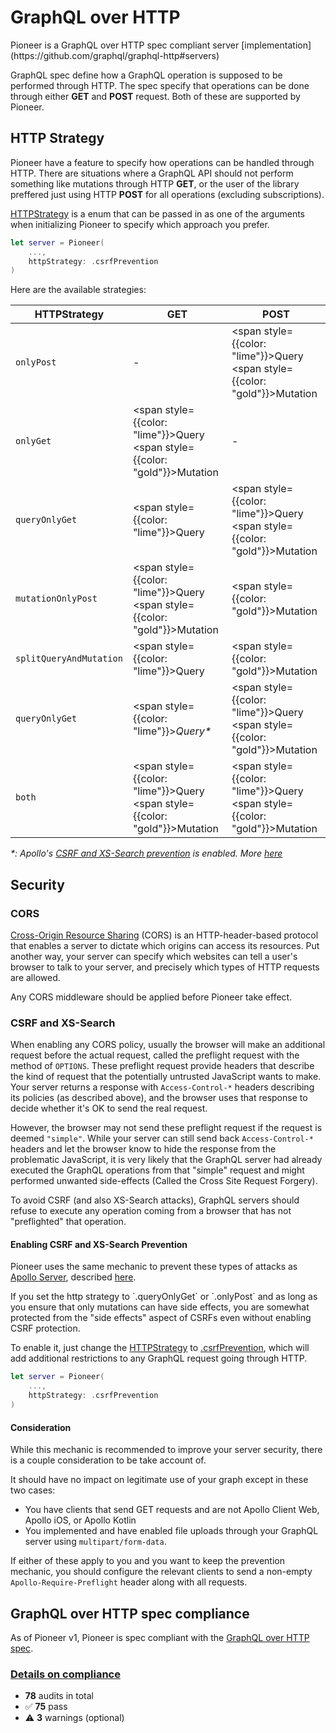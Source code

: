 
# GraphQL over HTTP

<Callout type="info" emoji="🏅">
Pioneer is a GraphQL over HTTP spec compliant server [implementation](https://github.com/graphql/graphql-http#servers)
</Callout>

GraphQL spec define how a GraphQL operation is supposed to be performed through HTTP. The spec specify that operations can be done through either **GET** and **POST** request. Both of these are supported by Pioneer.

## HTTP Strategy

Pioneer have a feature to specify how operations can be handled through HTTP. There are situations where a GraphQL API should not perform something like mutations through HTTP **GET**, or the user of the library preffered just using HTTP **POST** for all operations (excluding subscriptions).

[HTTPStrategy](https://swiftpackageindex.com/d-exclaimation/pioneer/documentation/pioneer/pioneer/httpstrategy-swift.enum) is a enum that can be passed in as one of the arguments when initializing Pioneer to specify which approach you prefer.

```swift {3} showLineNumbers copy
let server = Pioneer(
    ...,
    httpStrategy: .csrfPrevention
)
```

Here are the available strategies:

| HTTPStrategy             | GET                                                                                      | POST                                                                                       |
| ------------------------ | ---------------------------------------------------------------------------------------- | ------------------------------------------------------------------------------------------ |
| `onlyPost`               | -                                                                                        | <span style={{color: "lime"}}>Query</span> <span style={{color: "gold"}}>Mutation</span>   |
| `onlyGet`                | <span style={{color: "lime"}}>Query</span> <span style={{color: "gold"}}>Mutation</span> | -                                                                                          |
| `queryOnlyGet`           | <span style={{color: "lime"}}>Query</span>                                               | <span style={{color: "lime"}}>Query</span> <span style={{color: "gold"}}>Mutation</span>   |
| `mutationOnlyPost`       | <span style={{color: "lime"}}>Query</span> <span style={{color: "gold"}}>Mutation</span> | <span style={{color: "gold"}}>Mutation</span>                                              |
| `splitQueryAndMutation`  | <span style={{color: "lime"}}>Query</span>                                               | <span style={{color: "gold"}}>Mutation</span>                                              |
| `queryOnlyGet`           | <span style={{color: "lime"}}><i>Query*</i></span>                                       | <span style={{color: "lime"}}>Query</span> <span style={{color: "gold"}}>Mutation</span>   |
| `both`                   | <span style={{color: "lime"}}>Query</span> <span style={{color: "gold"}}>Mutation</span> | <span style={{color: "lime"}}>Query</span> <span style={{color: "gold"}}>Mutation</span>   |

_\*: Apollo's [CSRF and XS-Search prevention](https://www.apollographql.com/docs/apollo-server/security/cors#preventing-cross-site-request-forgery-csrf) is enabled. More [here](#csrf-and-xs-search)_

## Security

### CORS

[Cross-Origin Resource Sharing]() (CORS) is an HTTP-header-based protocol that enables a server to dictate which origins can access its resources. Put another way, your server can specify which websites can tell a user's browser to talk to your server, and precisely which types of HTTP requests are allowed.

<Callout type="info">
Any CORS middleware should be applied before Pioneer take effect.
</Callout>


### CSRF and XS-Search

When enabling any CORS policy, usually the browser will make an additional request before the actual request, called the preflight request with the method of `OPTIONS`.
These preflight request provide headers that describe the kind of request that the potentially untrusted JavaScript wants to make. Your server returns a response with `Access-Control-*` headers describing its policies (as described above), and the browser uses that response to decide whether it's OK to send the real request.

However, the browser may not send these preflight request if the request is deemed `"simple"`. While your server can still send back `Access-Control-*` headers and let the browser know to hide the response from the problematic JavaScript, it is very likely that the GraphQL server had already executed the GraphQL operations from that "simple" request and might performed unwanted side-effects (Called the Cross Site Request Forgery).

To avoid CSRF (and also XS-Search attacks), GraphQL servers should refuse to execute any operation coming from a browser that has not "preflighted" that operation.

#### Enabling CSRF and XS-Search Prevention

Pioneer uses the same mechanic to prevent these types of attacks as [Apollo Server](https://www.apollographql.com/docs/apollo-server/), described [here](https://www.apollographql.com/docs/apollo-server/security/cors#preventing-cross-site-request-forgery-csrf).

<Callout type="info">
If you set the http strategy to `.queryOnlyGet` or `.onlyPost` and as long as you ensure that only mutations can have side effects, you are somewhat protected from the "side effects" aspect of CSRFs even without enabling CSRF protection.
</Callout>

To enable it, just change the [HTTPStrategy](#http-strategy) to [.csrfPrevention](https://swiftpackageindex.com/d-exclaimation/pioneer/documentation/pioneer/pioneer/httpstrategy-swift.enum/csrfprevention), which will add additional restrictions to any GraphQL request going through HTTP.

```swift showLineNumbers copy {3}
let server = Pioneer(
    ...,
    httpStrategy: .csrfPrevention
)
```

#### Consideration

While this mechanic is recommended to improve your server security, there is a couple consideration to be take account of.

It should have no impact on legitimate use of your graph except in these two cases:

- You have clients that send GET requests and are not Apollo Client Web, Apollo iOS, or Apollo Kotlin
- You implemented and have enabled file uploads through your GraphQL server using `multipart/form-data`.

If either of these apply to you and you want to keep the prevention mechanic, you should configure the relevant clients to send a non-empty `Apollo-Require-Preflight` header along with all requests.


## GraphQL over HTTP spec compliance

As of Pioneer v1, Pioneer is spec compliant with the [GraphQL over HTTP spec](https://github.com/graphql/graphql-http#servers).

### [Details on compliance](https://github.com/graphql/graphql-http/blob/main/implementations/pioneer/README.md)

- **78** audits in total
- ✅ **75** pass
- ⚠️ **3** warnings (optional)